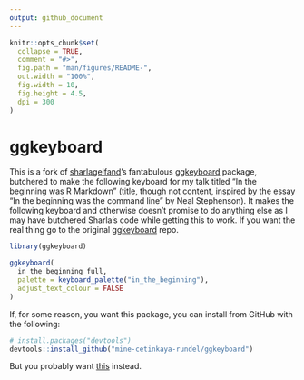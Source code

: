 ```yaml
---
output: github_document
---
```


<!-- README.md is generated from README.Rmd. Please edit that file -->

```r
knitr::opts_chunk$set(
  collapse = TRUE,
  comment = "#>",
  fig.path = "man/figures/README-",
  out.width = "100%", 
  fig.width = 10, 
  fig.height = 4.5,
  dpi = 300
)
```

# ggkeyboard

This is a fork of [sharlagelfand](https://github.com/sharlagelfand)'s fantabulous [ggkeyboard](https://github.com/sharlagelfand/ggkeyboard) package, butchered to make the following keyboard for my talk titled "In the beginning was R Markdown" (title, though not content, inspired by the essay "In the beginning was the command line" by Neal Stephenson). It makes the following keyboard and otherwise doesn't promise to do anything else as I may have butchered Sharla's code while getting this to work. If you want the real thing go to the original [ggkeyboard](https://github.com/sharlagelfand/ggkeyboard) repo.

```r
library(ggkeyboard)

ggkeyboard(
  in_the_beginning_full, 
  palette = keyboard_palette("in_the_beginning"), 
  adjust_text_colour = FALSE
)
```

If, for some reason, you want this package, you can install from GitHub with the following:

``` r 
# install.packages("devtools")
devtools::install_github("mine-cetinkaya-rundel/ggkeyboard")
```

But you probably want [this](https://github.com/sharlagelfand/ggkeyboard) instead.
